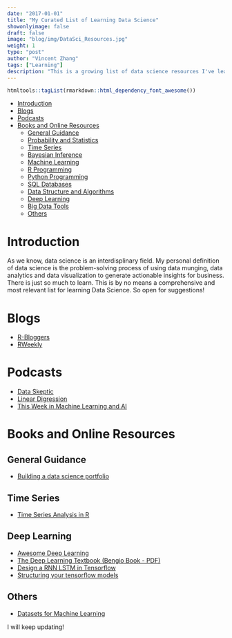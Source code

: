 ```yaml
---
date: "2017-01-01"
title: "My Curated List of Learning Data Science"
showonlyimage: false
draft: false
image: "blog/img/DataSci_Resources.jpg"
weight: 1
type: "post"
author: "Vincent Zhang"
tags: ["Learning"]
description: "This is a growing list of data science resources I've learned from or planned to learn. "
---
```


```r
htmltools::tagList(rmarkdown::html_dependency_font_awesome())
```

 
-   [Introduction](#introduction)
-   [Blogs](#blogs)
-   [Podcasts](#podcasts)
-   [Books and Online Resources](#bookonline-and-online-resources)
    -   [General Guidance](#getting-started-in-data-science)
    -   [Probability and Statistics](#probability-and-statistics)
    -   [Time Series](#time-series)
    -   [Bayesian Inference](#bayesian-inference)
    -   [Machine Learning](#machine-learning)
    -   [R Programming](#r-programming)
    -   [Python Programming](#python-programming)
    -   [SQL Databases](#sql-database)
    -   [Data Structure and Algorithms](#data-structure-and-algorithms)
    -   [Deep Learning](#deep-learning)
    -   [Big Data Tools](#big-data-tools)
    -   [Others](#others)

# Introduction

As we know, data science is an interdisplinary field. My personal definition of data science is the problem-solving process of using data munging, data analytics and data visualization to generate actionable insights for business. There is just so much to learn. This is by no means a comprehensive and most relevant list for learning Data Science. So open for suggestions!  


# Blogs
- [R-Bloggers](https://www.r-bloggers.com/)
- [RWeekly](https://rweekly.org/)


# Podcasts
- [Data Skeptic](http://dataskeptic.com/podcast)
- [Linear Digression](http://lineardigressions.com/)
- [This Week in Machine Learning and AI](https://twimlai.com/)

# Books and Online Resources

## General Guidance
- [Building a data science portfolio](https://www.dataquest.io/blog/build-a-data-science-portfolio/)


## Time Series
- [Time Series Analysis in R](http://a-little-book-of-r-for-time-series.readthedocs.io/en/latest/src/timeseries.html)

## Deep Learning
- [Awesome Deep Learning](https://github.com/ChristosChristofidis/awesome-deep-learning)
- [The Deep Learning Textbook (Bengio Book - PDF)](https://raw.githubusercontent.com/HFTrader/DeepLearningBook/master/DeepLearningBook.pdf)
- [Design a RNN LSTM in Tensorflow](http://monik.in/a-noobs-guide-to-implementing-rnn-lstm-using-tensorflow/)
- [Structuring your tensorflow models](http://danijar.com/structuring-your-tensorflow-models/)


## Others
- [Datasets for Machine Learning](https://docs.google.com/spreadsheets/d/1AQvZ7-Kg0lSZtG1wlgbIsrm90HaTZrJGQMz-uKRRlFw/edit#gid=0)

I will keep updating! 



